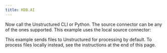 ```yaml
---
title: KDB.AI
---
```



<SharedKDBAI />

Now call the Unstructured CLI or Python. The source connector can be any of the ones supported. This example uses the local source connector:

This example sends files to Unstructured for processing by default. To process files locally instead, see the instructions at the end of this page.


<CodeGroup>
  <KDBAIAPISh />
  <KDBAIAPIPyV2 />
</CodeGroup>


<SharedPartitionByAPIOSS/>